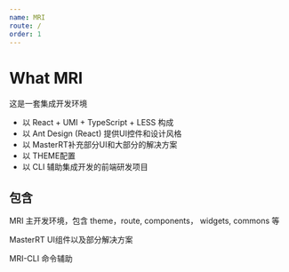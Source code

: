 ```yaml
---
name: MRI 
route: /
order: 1
---
```


# What MRI

这是一套集成开发环境

- 以 React + UMI + TypeScript + LESS 构成
- 以 Ant Design (React) 提供UI控件和设计风格
- 以 MasterRT补充部分UI和大部分的解决方案
- 以 THEME配置
- 以 CLI 辅助集成开发的前端研发项目

## 包含

MRI 主开发环境，包含 theme，route, components， widgets, commons 等

MasterRT UI组件以及部分解决方案

MRI-CLI 命令辅助